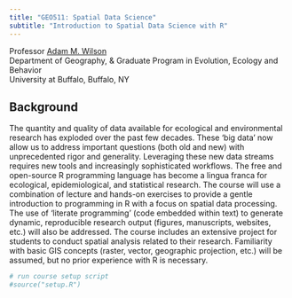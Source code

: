 ```yaml
---
title: "GEO511: Spatial Data Science"
subtitle: "Introduction to Spatial Data Science with R"
---
```


Professor <a href="http://adamwilson.us"> Adam M. Wilson </a><br>
Department of Geography, & Graduate Program in Evolution, Ecology and Behavior <br> 
University at Buffalo, Buffalo, NY

## Background
The quantity and quality of data available for ecological and environmental research has exploded over the past few decades. These ‘big data’ now allow us to address important questions (both old and new) with unprecedented rigor and generality.  Leveraging these new data streams requires new tools and increasingly sophisticated workflows. The free and open-source R programming language has become a lingua franca for ecological, epidemiological, and statistical research.  The course will use a combination of lecture and hands-on exercises to provide a gentle introduction to programming in R with a focus on spatial data processing.  The use of ‘literate programming’ (code embedded within text) to generate dynamic, reproducible research output (figures, manuscripts, websites, etc.) will also be addressed. The course includes an extensive project for students to conduct spatial analysis related to their research. Familiarity with basic GIS concepts (raster, vector, geographic projection, etc.) will be assumed, but no prior experience with R is necessary.

```r
# run course setup script
#source("setup.R")
```